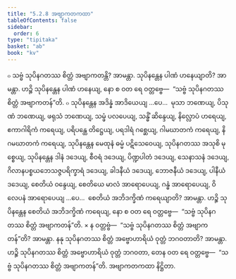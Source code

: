 ```yaml
---
title: "5.2.8 အဗျာကတကထာ"
tableOfContents: false
sidebar:
  order: 6
type: "tipitaka"
basket: "ab"
book: "kv"
---
```



<DynamicBreadcrumb />

<Division number="901" book="kv" e="ch" v="32" p="446">

<Paragraph number="2757" book="kv">
๐ သဗ္ဗံ သုပိနဂတဿ စိတ္တံ အဗျာကတန္တိ? အာမန္တာ. သုပိနန္တေန ပါဏံ ဟနေယျာတိ? အာမန္တာ. ဟဉ္စိ သုပိနန္တေန ပါဏံ ဟနေယျ, နော စ ဝတ ရေ ဝတ္တဗ္ဗေ—  “သဗ္ဗံ သုပိနဂတဿ စိတ္တံ အဗျာကတန်”တိ.
</Paragraph>

<Paragraph number="2758" book="kv">
๐ သုပိနန္တေန အဒိန္နံ အာဒိယေယျ …ပေ…  မုသာ ဘဏေယျ, ပိသုဏံ ဘဏေယျ, ဖရုသံ ဘဏေယျ, သမ္ဖံ ပလပေယျ, သန္ဓိံ ဆိန္ဒေယျ, နိလ္လောပံ ဟရေယျ, ဧကာဂါရိကံ ကရေယျ, ပရိပန္ထေ တိဋ္ဌေယျ, ပရဒါရံ ဂစ္ဆေယျ, ဂါမဃာတကံ ကရေယျ, နိဂမဃာတကံ ကရေယျ, သုပိနန္တေန မေထုနံ ဓမ္မံ ပဋိသေဝေယျ, သုပိနဂတဿ အသုစိ မုစ္စေယျ, သုပိနန္တေန ဒါနံ ဒဒေယျ, စီဝရံ ဒဒေယျ, ပိဏ္ဍပါတံ ဒဒေယျ, သေနာသနံ ဒဒေယျ, ဂိလာနပစ္စယဘေသဇ္ဇပရိက္ခာရံ ဒဒေယျ, ခါဒနီယံ ဒဒေယျ, ဘောဇနီယံ ဒဒေယျ, ပါနီယံ ဒဒေယျ, စေတိယံ ဝန္ဒေယျ, စေတိယေ မာလံ အာရောပေယျ, ဂန္ဓံ အာရောပေယျ, ဝိလေပနံ အာရောပေယျ …ပေ…  စေတိယံ အဘိဒက္ခိဏံ ကရေယျာတိ? အာမန္တာ. ဟဉ္စိ သုပိနန္တေန စေတိယံ အဘိဒက္ခိဏံ ကရေယျ, နော စ ဝတ ရေ ဝတ္တဗ္ဗေ—  “သဗ္ဗံ သုပိနဂတဿ စိတ္တံ အဗျာကတန်”တိ.
</Paragraph>

</Division>
<Division number="902" book="kv" e="ch" v="32" p="446">

<Paragraph number="2759" book="kv">
× န ဝတ္တဗ္ဗံ—  “သဗ္ဗံ သုပိနဂတဿ စိတ္တံ အဗျာကတန်”တိ? အာမန္တာ. နနု သုပိနဂတဿ စိတ္တံ အဗ္ဗောဟာရိယံ ဝုတ္တံ ဘဂဝတာတိ? အာမန္တာ. ဟဉ္စိ သုပိနဂတဿ စိတ္တံ အဗ္ဗောဟာရိယံ ဝုတ္တံ ဘဂဝတာ, တေန ဝတ ရေ ဝတ္တဗ္ဗေ—  “သဗ္ဗံ သုပိနဂတဿ စိတ္တံ အဗျာကတန်”တိ.

</Paragraph>
</Division>

<Paragraph number="2760" type="center" book="kv">
အဗျာကတကထာ နိဋ္ဌိတာ.
</Paragraph>
